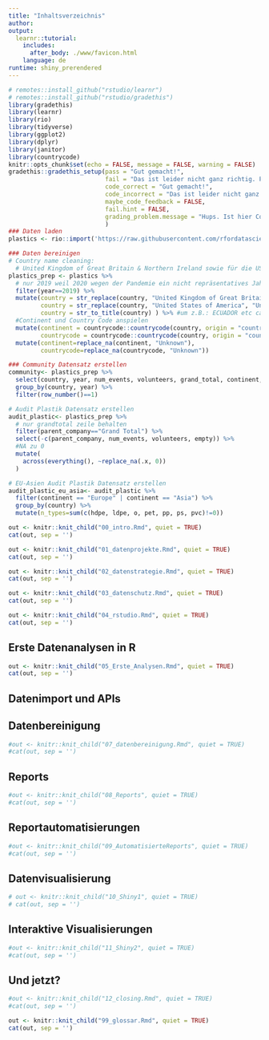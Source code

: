 ```yaml
---
title: "Inhaltsverzeichnis"
author:
output: 
  learnr::tutorial:
    includes:
      after_body: ./www/favicon.html
    language: de
runtime: shiny_prerendered
---
```


```r
# remotes::install_github("rstudio/learnr")
# remotes::install_github("rstudio/gradethis")
library(gradethis)
library(learnr)
library(rio)
library(tidyverse)
library(ggplot2)
library(dplyr)
library(janitor)
library(countrycode)
knitr::opts_chunk$set(echo = FALSE, message = FALSE, warning = FALSE)
gradethis::gradethis_setup(pass = "Gut gemacht!", 
                           fail = "Das ist leider nicht ganz richtig. Probiert es nochmal!",
                           code_correct = "Gut gemacht!", 
                           code_incorrect = "Das ist leider nicht ganz richtig. Probiert es nochmal!",
                           maybe_code_feedback = FALSE,
                           fail.hint = FALSE,
                           grading_problem.message = "Hups. Ist hier Code zur Überprüfung? Wenn ja, dann liegt der Fehler bei uns. Schickt Nina bitte einen Screenshot mit der Übung und Eurer Lösung."
                           )
### Daten laden
plastics <- rio::import('https://raw.githubusercontent.com/rfordatascience/tidytuesday/master/data/2021/2021-01-26/plastics.csv')

### Daten bereinigen
# Country name cleaning: 
  # United Kingdom of Great Britain & Northern Ireland sowie für die USA
plastics_prep <- plastics %>%
  # nur 2019 weil 2020 wegen der Pandemie ein nicht repräsentatives Jahr ist
  filter(year==2019) %>%
  mutate(country = str_replace(country, "United Kingdom of Great Britain & Northern Ireland", "United Kingdom"),
         country = str_replace(country, "United States of America", "United States"),
         country = str_to_title(country) ) %>% #um z.B.: ECUADOR etc case ändern
  #Continent und Country Code anspielen
  mutate(continent = countrycode::countrycode(country, origin = "country.name", destination = "continent"),
         countrycode = countrycode::countrycode(country, origin = "country.name", destination = "iso3c")) %>%
  mutate(continent=replace_na(continent, "Unknown"),
         countrycode=replace_na(countrycode, "Unknown"))

### Community Datensatz erstellen
community<- plastics_prep %>%
  select(country, year, num_events, volunteers, grand_total, continent, countrycode) %>%
  group_by(country, year) %>%
  filter(row_number()==1)

# Audit Plastik Datensatz erstellen
audit_plastic<- plastics_prep %>%
  # nur grandtotal zeile behalten
  filter(parent_company=="Grand Total") %>%
  select(-c(parent_company, num_events, volunteers, empty)) %>%
  #NA zu 0
  mutate(
    across(everything(), ~replace_na(.x, 0))
  )

# EU-Asien Audit Plastik Datensatz erstellen
audit_plastic_eu_asia<- audit_plastic %>%
  filter(continent == "Europe" | continent == "Asia") %>%
  group_by(country) %>%
  mutate(n_types=sum(c(hdpe, ldpe, o, pet, pp, ps, pvc)!=0))
``` 


```r
out <- knitr::knit_child("00_intro.Rmd", quiet = TRUE)
cat(out, sep = '')
```

```r
out <- knitr::knit_child("01_datenprojekte.Rmd", quiet = TRUE)
cat(out, sep = '')
```

```r
out <- knitr::knit_child("02_datenstrategie.Rmd", quiet = TRUE)
cat(out, sep = '')
```

```r
out <- knitr::knit_child("03_datenschutz.Rmd", quiet = TRUE)
cat(out, sep = '')
```

```r
out <- knitr::knit_child("04_rstudio.Rmd", quiet = TRUE)
cat(out, sep = '')
```

## Erste Datenanalysen in R
```r
out <- knitr::knit_child("05_Erste_Analysen.Rmd", quiet = TRUE)
cat(out, sep = '')
```

## Datenimport und APIs

## Datenbereinigung
```r
#out <- knitr::knit_child("07_datenbereinigung.Rmd", quiet = TRUE)
#cat(out, sep = '')
```

## Reports
```r
#out <- knitr::knit_child("08_Reports", quiet = TRUE)
#cat(out, sep = '')
```

## Reportautomatisierungen
```r
#out <- knitr::knit_child("09_AutomatisierteReports", quiet = TRUE)
#cat(out, sep = '')
```

## Datenvisualisierung
```r
# out <- knitr::knit_child("10_Shiny1", quiet = TRUE)
# cat(out, sep = '')
```

## Interaktive Visualisierungen
```r
#out <- knitr::knit_child("11_Shiny2", quiet = TRUE)
#cat(out, sep = '')
```

## Und jetzt?
```r
#out <- knitr::knit_child("12_closing.Rmd", quiet = TRUE)
#cat(out, sep = '')
```

```r
out <- knitr::knit_child("99_glossar.Rmd", quiet = TRUE)
cat(out, sep = '')
```
